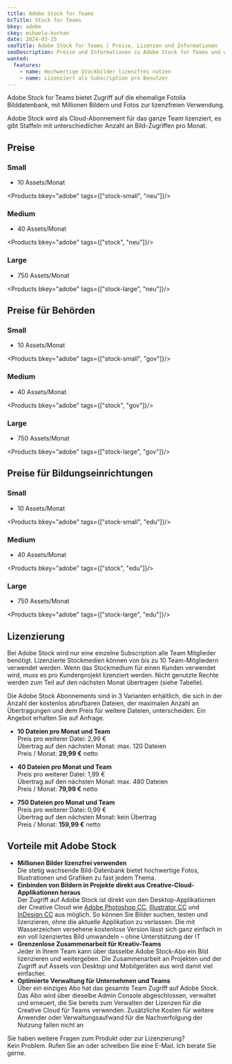 ```yaml
---
title: Adobe Stock for Teams
bcTitle: Stock for Teams
bkey: adobe
ckey: mihaela-kochan
date: 2024-03-25
seoTitle: Adobe Stock for Teams | Preise, Lizenzen und Informationen
seoDescription: Preise und Informationen zu Adobe Stock for Teams und weiteren Adobe Produkten. Mit nur drei Klicks ein Angebot anfordern oder sprechen Sie mit unseren Spezialisten.
wanted:
  features:
    - name: Hochwertige Stockbilder lizenzfrei nutzen
    - name: Lizenziert als Subscription pro Benutzer
---
```




<Intro>

Adobe Stock for Teams bietet Zugriff auf die ehemalige Fotolia Bilddatenbank, mit Millionen Bildern und Fotos zur lizenzfreien Verwendung.

Adobe Stock wird als Cloud-Abonnement für das ganze Team lizenziert, es gibt Staffeln mit unterschiedlicher Anzahl an Bild-Zugriffen pro Monat.


</Intro>

<TOC />



## Preise

### Small
- 10 Assets/Monat

<Products bkey="adobe" tags={["stock-small", "neu"]}/>

### Medium
- 40 Assets/Monat

<Products bkey="adobe" tags={["stock", "neu"]}/>

### Large
- 750 Assets/Monat

<Products bkey="adobe" tags={["stock-large", "neu"]}/>


## Preise für Behörden

### Small
- 10 Assets/Monat

<Products bkey="adobe" tags={["stock-small", "gov"]}/>

### Medium
- 40 Assets/Monat

<Products bkey="adobe" tags={["stock", "gov"]}/>

### Large
- 750 Assets/Monat

<Products bkey="adobe" tags={["stock-large", "gov"]}/>


## Preise für Bildungseinrichtungen

### Small
- 10 Assets/Monat

<Products bkey="adobe" tags={["stock-small", "edu"]}/>

### Medium
- 40 Assets/Monat

<Products bkey="adobe" tags={["stock", "edu"]}/>

### Large
- 750 Assets/Monat

<Products bkey="adobe" tags={["stock-large", "edu"]}/>



## Lizenzierung

Bei Adobe Stock wird nur eine einzelne Subscription alle Team Mitglieder benötigt. Lizenzierte Stockmedien können von bis zu 10 Team-Mitgliedern verwendet werden. Wenn das Stockmedium für einen Kunden verwendet wird, muss es pro Kundenprojekt lizenziert werden. Nicht genutzte Rechte werden zum Teil auf den nächsten Monat übertragen (siehe Tabelle).

Die Adobe Stock Abonnements sind in 3 Varianten erhältlich, die sich in der Anzahl der kostenlos abrufbaren Dateien, der maximalen Anzahl an Übertragungen und dem Preis für weitere Dateien, unterscheiden. Ein Angebot erhalten Sie auf Anfrage.

<ArrowList>

- **10 Dateien pro Monat und Team**<br />
 Preis pro weiterer Datei: 2,99 €<br/> Übertrag auf den nächsten Monat: max. 120 Dateien<br/> Preis / Monat: **29,99 €** netto


- **40 Dateien pro Monat und Team**<br />
 Preis pro weiterer Datei: 1,99 €<br/> Übertrag auf den nächsten Monat: max. 480 Dateien<br/> Preis / Monat: **79,99 €** netto

- **750 Dateien pro Monat und Team**<br />
 Preis pro weiterer Datei: 0,99 €<br/> Übertrag auf den nächsten Monat: kein Übertrag<br/> Preis / Monat: **159,99 €** netto

</ArrowList>


## Vorteile mit Adobe Stock

<ArrowList>

 - **Millionen Bilder lizenzfrei verwenden**<br />
  Die stetig wachsende Bild-Datenbank bietet hochwertige Fotos, Illustrationen und Grafiken zu fast jedem Thema.
 - **Einbinden von Bildern in Projekte direkt aus Creative-Cloud-Applikationen heraus**<br />
  Der Zugriff auf Adobe Stock ist direkt von den Desktop-Applikationen der Creative Cloud wie [Adobe Photoshop CC](/hersteller/adobe/creative-cloud-einzelprodukte/photoshop-cc/), [Illustrator CC](/hersteller/adobe/creative-cloud-einzelprodukte/illustrator-cc/) und [InDesign CC](/hersteller/adobe/creative-cloud-einzelprodukte/indesign-cc/) aus möglich. So können Sie Bilder suchen, testen und lizenzieren, ohne die aktuelle Applikation zu verlassen. Die mit Wasserzeichen versehene kostenlose Version lässt sich ganz einfach in ein voll lizenziertes Bild umwandeln – ohne Unterstützung der IT
 - **Grenzenlose Zusammenarbeit für Kreativ-Teams**<br />
  Jeder in Ihrem Team kann über dasselbe Adobe Stock-Abo ein Bild lizenzieren und weitergeben. Die Zusammenarbeit an Projekten und der Zugriff auf Assets von Desktop und Mobilgeräten aus wird damit viel einfacher.
 - **Optimierte Verwaltung für Unternehmen und Teams**<br />
  Über ein einziges Abo hat das gesamte Team Zugriff auf Adobe Stock. Das Abo wird über dieselbe Admin Console abgeschlossen, verwaltet und erneuert, die Sie bereits zum Verwalten der Lizenzen für die Creative Cloud für Teams verwenden. Zusätzliche Kosten für weitere Anwender oder Verwaltungsaufwand für die Nachverfolgung der Nutzung fallen nicht an

</ArrowList>


<GetInTouch theme="light">

Sie haben weitere Fragen zum Produkt oder zur Lizenzierung?<br />
Kein Problem. Rufen Sie an oder schreiben Sie eine E-Mail. Ich berate Sie gerne.

</GetInTouch>
